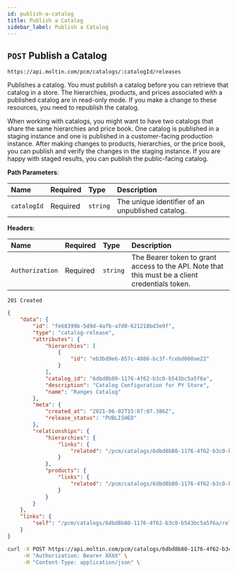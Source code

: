 ```yaml
---
id: publish-a-catalog
title: Publish a Catalog
sidebar_label: Publish a Catalog
---
```


## `POST` Publish a Catalog

```text
https://api.moltin.com/pcm/catalogs/:catalogId/releases
```

Publishes a catalog. You must publish a catalog before you can retrieve that catalog in a store. The hierarchies, products, and prices associated with a published catalog are in read-only mode. If you make a change to these resources, you need to republish the catalog.

When working with catalogs, you might want to have two catalogs that share the same hierarchies and price book. One catalog is published in a staging instance and one is published in a customer-facing production instance. After making changes to products, hierarchies, or the price book, you can publish and verify the changes in the staging instance. If you are happy with staged results, you can publish the public-facing catalog.

<!--DOCUSAURUS_CODE_TABS-->

<!-- Request -->

**Path Parameters**:

 | Name | Required | Type | Description |
 | :--- | :--- | :--- | :--- |
 | `catalogId` | Required | `string` | The unique identifier of an unpublished catalog. |

**Headers**:

| Name | Required | Type | Description |
| :--- | :--- | :--- | :--- |
| `Authorization` | Required | `string` | The Bearer token to grant access to the API. Note that this must be a client credentials token. |

<!-- Response - PCM-->

`201 Created`

```json
{
    "data": {
        "id": "fe68399b-5d9d-4afb-a7d0-621218bd3e9f",
        "type": "catalog-release",
        "attributes": {
            "hierarchies": [
                {
                    "id": "eb3bd9e6-857c-4886-bc3f-fcebd600ae22"
                }
            ],
            "catalog_id": "6dbd8b80-1176-4f62-b3c0-b543bc5a5f6a",
            "description": "Catalog Configuration for PY Store",
            "name": "Ranges Catalog"
        },
        "meta": {
            "created_at": "2021-06-02T15:07:07.386Z",
            "release_status": "PUBLISHED"
        },
        "relationships": {
            "hierarchies": {
                "links": {
                    "related": "/pcm/catalogs/6dbd8b80-1176-4f62-b3c0-b543bc5a5f6a/releases/fe68399b-5d9d-4afb-a7d0-621218bd3e9f/hierarchies"
                }
            },
            "products": {
                "links": {
                    "related": "/pcm/catalogs/6dbd8b80-1176-4f62-b3c0-b543bc5a5f6a/releases/fe68399b-5d9d-4afb-a7d0-621218bd3e9f/products"
                }
            }
        }
    },
    "links": {
        "self": "/pcm/catalogs/6dbd8b80-1176-4f62-b3c0-b543bc5a5f6a/releases"
    }
}
```

<!--END_DOCUSAURUS_CODE_TABS-->

<!--DOCUSAURUS_CODE_TABS-->

<!--cURL-->

```bash
curl -X POST https://api.moltin.com/pcm/catalogs/6dbd8b80-1176-4f62-b3c0-b543bc5a5f6a/releases \
     -H "Authorization: Bearer XXXX" \
     -H "Content-Type: application/json" \
```

<!--END_DOCUSAURUS_CODE_TABS-->

